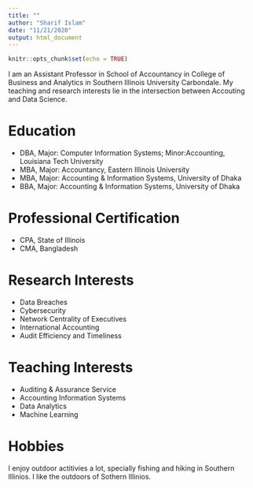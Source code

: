 ```yaml
---
title: ""
author: "Sharif Islam"
date: "11/21/2020"
output: html_document
---
```


```r
knitr::opts_chunk$set(echo = TRUE)
```

I am an Assistant Professor in School of Accountancy in College of Business and Analytics in Southern Illinois University Carbondale. My teaching and research interests lie in the intersection between Accouting and Data Science. 

# Education 

* DBA, Major: Computer Information Systems; Minor:Accounting, Louisiana Tech University
* MBA, Major: Accountancy, Eastern Illinois University
* MBA, Major: Accounting & Information Systems, University of Dhaka 
* BBA, Major: Accounting & Information Systems, University of Dhaka

# Professional Certification

* CPA, State of Illinois 
* CMA, Bangladesh 

# Research Interests 

* Data Breaches
* Cybersecurity
* Network Centrality of Executives
* International Accounting
* Audit Efficiency and Timeliness


# Teaching Interests 

* Auditing & Assurance Service 
* Accounting Information Systems 
* Data Analytics 
* Machine Learning 


# Hobbies 

I enjoy outdoor actitivies a lot, specially fishing and hiking in Southern Illinios. I like the outdoors of Sothern Illinios. 